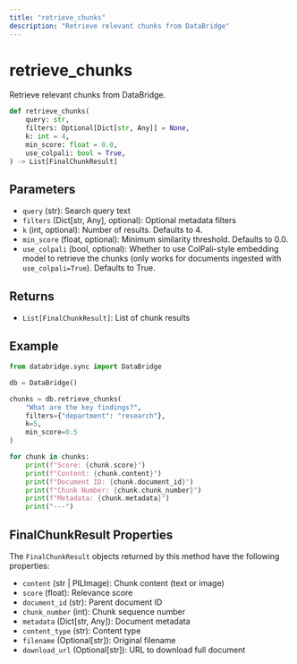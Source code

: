 ```yaml
---
title: "retrieve_chunks"
description: "Retrieve relevant chunks from DataBridge"
---
```


# retrieve_chunks

Retrieve relevant chunks from DataBridge.

```python
def retrieve_chunks(
    query: str,
    filters: Optional[Dict[str, Any]] = None,
    k: int = 4,
    min_score: float = 0.0,
    use_colpali: bool = True,
) -> List[FinalChunkResult]
```

## Parameters

- `query` (str): Search query text
- `filters` (Dict[str, Any], optional): Optional metadata filters
- `k` (int, optional): Number of results. Defaults to 4.
- `min_score` (float, optional): Minimum similarity threshold. Defaults to 0.0.
- `use_colpali` (bool, optional): Whether to use ColPali-style embedding model to retrieve the chunks (only works for documents ingested with `use_colpali=True`). Defaults to True.

## Returns

- `List[FinalChunkResult]`: List of chunk results

## Example

```python
from databridge.sync import DataBridge

db = DataBridge()

chunks = db.retrieve_chunks(
    "What are the key findings?",
    filters={"department": "research"},
    k=5,
    min_score=0.5
)

for chunk in chunks:
    print(f"Score: {chunk.score}")
    print(f"Content: {chunk.content}")
    print(f"Document ID: {chunk.document_id}")
    print(f"Chunk Number: {chunk.chunk_number}")
    print(f"Metadata: {chunk.metadata}")
    print("---")
```

## FinalChunkResult Properties

The `FinalChunkResult` objects returned by this method have the following properties:

- `content` (str | PILImage): Chunk content (text or image)
- `score` (float): Relevance score
- `document_id` (str): Parent document ID
- `chunk_number` (int): Chunk sequence number
- `metadata` (Dict[str, Any]): Document metadata
- `content_type` (str): Content type
- `filename` (Optional[str]): Original filename
- `download_url` (Optional[str]): URL to download full document 